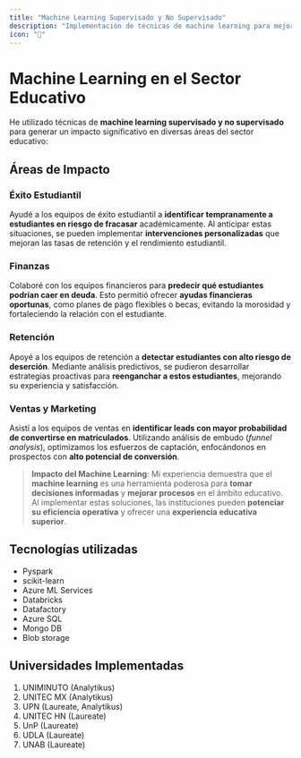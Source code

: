 ```yaml
---
title: "Machine Learning Supervisado y No Supervisado"
description: "Implementación de técnicas de machine learning para mejorar procesos educativos y toma de decisiones."
icon: "🧠"
---
```


# Machine Learning en el Sector Educativo

He utilizado técnicas de **machine learning supervisado y no supervisado** para generar un impacto significativo en diversas áreas del sector educativo:

## Áreas de Impacto

### Éxito Estudiantil

Ayudé a los equipos de éxito estudiantil a **identificar tempranamente a estudiantes en riesgo de fracasar** académicamente. Al anticipar estas situaciones, se pueden implementar **intervenciones personalizadas** que mejoran las tasas de retención y el rendimiento estudiantil.

### Finanzas

Colaboré con los equipos financieros para **predecir qué estudiantes podrían caer en deuda**. Esto permitió ofrecer **ayudas financieras oportunas**, como planes de pago flexibles o becas, evitando la morosidad y fortaleciendo la relación con el estudiante.

### Retención

Apoyé a los equipos de retención a **detectar estudiantes con alto riesgo de deserción**. Mediante análisis predictivos, se pudieron desarrollar estrategias proactivas para **reenganchar a estos estudiantes**, mejorando su experiencia y satisfacción.

### Ventas y Marketing

Asistí a los equipos de ventas en **identificar leads con mayor probabilidad de convertirse en matriculados**. Utilizando análisis de embudo (*funnel analysis*), optimizamos los esfuerzos de captación, enfocándonos en prospectos con **alto potencial de conversión**.

> **Impacto del Machine Learning**: Mi experiencia demuestra que el **machine learning** es una herramienta poderosa para **tomar decisiones informadas** y **mejorar procesos** en el ámbito educativo. Al implementar estas soluciones, las instituciones pueden **potenciar su eficiencia operativa** y ofrecer una **experiencia educativa superior**.

## Tecnologías utilizadas

- Pyspark
- scikit-learn
- Azure ML Services
- Databricks
- Datafactory
- Azure SQL
- Mongo DB
- Blob storage

## Universidades Implementadas

1. UNIMINUTO (Analytikus)
2. UNITEC MX  (Analytikus)
3. UPN (Laureate, Analytikus)
4. UNITEC HN (Laureate)
5. UnP (Laureate)
6. UDLA (Laureate)
7. UNAB (Laureate)